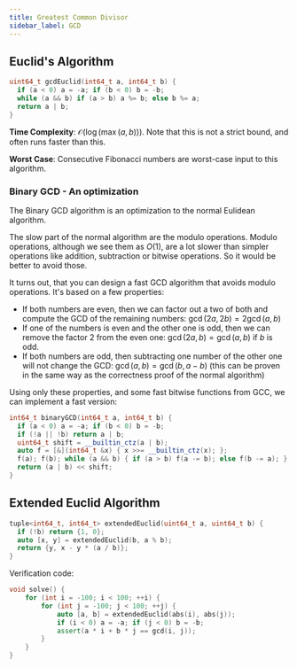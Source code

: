 ```yaml
---
title: Greatest Common Divisor
sidebar_label: GCD
---
```


## Euclid's Algorithm

``` cpp
uint64_t gcdEuclid(int64_t a, int64_t b) {
  if (a < 0) a = -a; if (b < 0) b = -b;
  while (a && b) if (a > b) a %= b; else b %= a;
  return a | b;
}
```

**Time Complexity**: $\mathcal{O}(\log(\max(a, b)))$. Note that this is not a strict bound, and often runs faster than this.

**Worst Case**: Consecutive Fibonacci numbers are worst-case input to this algorithm.

### Binary GCD - An optimization

The Binary GCD algorithm is an optimization to the normal Eulidean algorithm.

The slow part of the normal algorithm are the modulo operations. Modulo operations, although we see them as $O(1)$, are a lot slower than simpler operations like addition, subtraction or bitwise operations. So it would be better to avoid those.

It turns out, that you can design a fast GCD algorithm that avoids modulo operations. It's based on a few properties:

- If both numbers are even, then we can factor out a two of both and compute the GCD of the remaining numbers: $\gcd(2a, 2b) = 2 \gcd(a, b)$
- If one of the numbers is even and the other one is odd, then we can remove the factor 2 from the even one: $\gcd(2a, b) = \gcd(a, b)$ if $b$ is odd.
- If both numbers are odd, then subtracting one number of the other one will not change the GCD: $\gcd(a, b) = \gcd(b, a-b)$ (this can be proven in the same way as the correctness proof of the normal algorithm)

Using only these properties, and some fast bitwise functions from GCC, we can implement a fast version:

``` cpp
int64_t binaryGCD(int64_t a, int64_t b) {
  if (a < 0) a = -a; if (b < 0) b = -b;
  if (!a || !b) return a | b;
  uint64_t shift = __builtin_ctz(a | b);
  auto f = [&](int64_t &x) { x >>= __builtin_ctz(x); };
  f(a); f(b); while (a && b) { if (a > b) f(a -= b); else f(b -= a); }
  return (a | b) << shift;
}
```

## Extended Euclid Algorithm

``` cpp
tuple<int64_t, int64_t> extendedEuclid(uint64_t a, uint64_t b) {
  if (!b) return {1, 0};
  auto [x, y] = extendedEuclid(b, a % b);
  return {y, x - y * (a / b)};
}
```

Verification code:

``` cpp
void solve() {
    for (int i = -100; i < 100; ++i) {
        for (int j = -100; j < 100; ++j) {
            auto [a, b] = extendedEuclid(abs(i), abs(j));
            if (i < 0) a = -a; if (j < 0) b = -b;
            assert(a * i + b * j == gcd(i, j));
        }
    }
}
```
